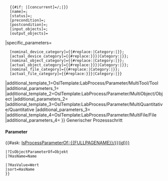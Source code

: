 <includeonly>{{OslTemplate:LabProcess/Step
|id={{{id|}}}
|name={{{name|}}}
|required={{{required|}}}
|predecessor={{{predecessor|}}}
|concurrent={{{concurrent|}}}
|input_objects={{{input_objects|}}}
|output_objects={{{output_objects|}}}
|link_type={{{link_type|}}}
|popup={{{popup|}}}
|purge={{{purge|}}}
|form=LabProcess/Steps/Generic
|specific_template=OslTemplate:LabProcess/Steps/Generic/Subpage
|parameters=
   {{#if: {{{predecessor|}}}|[predecessor]={{FULLPAGENAME}}/{{{predecessor}}};|}}
   {{#if: {{{concurrent|}}}|[concurrent]={{FULLPAGENAME}}/{{{concurrent}}};|}}
   [name]={{{name|}}};
   [status]={{{status|}}};
   [precondition]={{{precondition|}}};
   [postcondition]={{{postcondition|}}};
   [input_objects]={{{input_objects|}}};
   [output_objects]={{{output_objects|}}}
|specific_parameters=
   [nominal_device_category]={{#replace:{{{nominal_device_category|Category:Device}}}|Category:|}}; <!-- Tree input expects no namespace -->
   [actual_device_category]={{#replace:{{{actual_device_category|{{{nominal_device_category|Category:Device}}}}}}|Category:|}}; <!-- Tree input expects no namespace -->
   [nominal_object_category]={{#replace:{{{nominal_object_category|Category:Object}}}|Category:|}}; <!-- Tree input expects no namespace -->
   [actual_object_category]={{#replace:{{{actual_object_category|{{{nominal_object_category|Category:Object}}}}}}|Category:|}}; <!-- Tree input expects no namespace -->
   [nominal_file_category]={{#replace:{{{nominal_file_category|Category:File}}}|Category:|}}; <!-- Tree input expects no namespace -->
   [actual_file_category]={{#replace:{{{actual_file_category|{{{nominal_file_category|Category:File}}}}}}|Category:|}} <!-- Tree input expects no namespace -->
|additional_template_1=OslTemplate:LabProcess/Parameter/MultiTool/Tool
|additional_parameters_1={{{tools|}}}
|additional_template_2=OslTemplate:LabProcess/Parameter/MultiObject/Object
|additional_parameters_2={{{objects|}}}
|additional_template_3=OslTemplate:LabProcess/Parameter/MultiQuantitative/Quantitative
|additional_parameters_3={{{quantitatives|}}}
|additional_template_4=OslTemplate:LabProcess/Parameter/MultiFile/File
|additional_parameters_4={{{files|}}}
}}<!-- BESCHREIBUNG (Dubliziert in Seitenvorlage) -->
Generischer Prozessschritt 
{{{description|}}}
====Parameter====
{{#ask: [[IsProcessParameterOf::{{FULLPAGENAME}}/{{{id}}}]]
<!--  |?IsProcessParameterOf=Prozess -->
 |?IsObjectParameterOf=Objekt
 |?HasName=Name
<!--  |?IsInstanceOf=Typ
 |?HasProperty=Attribut -->
 |?HasValue=Wert
 |sort=HasName
 }}
</includeonly>
<noinclude>
</noinclude>
